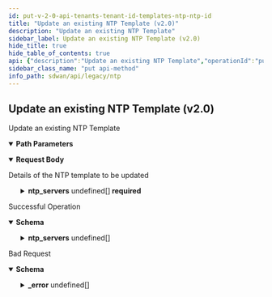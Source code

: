 ```yaml
---
id: put-v-2-0-api-tenants-tenant-id-templates-ntp-ntp-id
title: "Update an existing NTP Template (v2.0)"
description: "Update an existing NTP Template"
sidebar_label: Update an existing NTP Template (v2.0)
hide_title: true
hide_table_of_contents: true
api: {"description":"Update an existing NTP Template","operationId":"put-v2.0-api-tenants-tenant_id-templates-ntp-ntp_id","parameters":[{"description":"Tenant Id","in":"path","name":"tenant_id","required":true,"schema":{"description":"Tenant Id","type":"string"}},{"description":"NTP Id","in":"path","name":"ntp_id","required":true,"schema":{"description":"Ntp Id","type":"string"}}],"requestBody":{"content":{"application/json":{"schema":{"properties":{"default_template":{"description":"Default Template","type":"boolean"},"description":{"description":"Description: Size(max = 256, error = NTP_CONFIG_DESCRIPTION_INVALID: NTP description is invalid. The maximum length is 256., min = 0) ","type":"string"},"id":{"description":"Id","type":"string"},"name":{"description":"Name: NotEmpty(error = NTP_CONFIG_NAME_REQD: Name is mandatory for NTP configuration.) Size(max = 128, error = NAME_EXCEEDS_LIMIT: Name of the resource exceeds limit., min = 0) ","type":"string"},"ntp_servers":{"description":"Ntp Servers: NotEmpty(error = NTP_CONFIG_INVALID_SERVER_SIZE: A minimum of 1 and a maximum of 10 NTP servers can be configured.) Size(max = 10, error = NTP_CONFIG_INVALID_SERVER_SIZE: A minimum of 1 and a maximum of 10 NTP servers can be configured., min = 1) Valid ","items":{"properties":{"host":{"description":"Host: ValidateHostName(allowNull = false, error = NTP_CONFIG_INVALID_HOST: Host can be only domain name or IP address.) ","type":"string"},"max_poll":{"description":"Max Poll: Required(message = required) ValidateDecimal(increment = 0, max = 0, error = NTP_CONFIG_INVALID_MAXPOLL_VALUE: The range for maximum poll values is between 4-17., min = 0) ","format":"int32","type":"integer"},"min_poll":{"description":"Min Poll: Required(message = required) ValidateDecimal(increment = 0, max = 0, error = NTP_CONFIG_INVALID_MINPOLL_VALUE: The range for minimum poll values is between 4-17., min = 0) ","format":"int32","type":"integer"},"version":{"description":"Version: Required(message = required) ValidateDecimal(increment = 0, max = 0, error = NTP_CONFIG_INVALID_VERSION: Allowed versions are 2,3 & 4., min = 0) ","format":"int32","type":"integer"}},"required":["max_poll","min_poll","version","host"]},"type":"array"},"tags":{"description":"Tags","items":{"description":"Tags","type":"string"},"type":"array"}},"required":["ntp_servers","name"]}}},"description":"Details of the NTP template to be updated"},"responses":{"200":{"content":{"application/json":{"schema":{"properties":{"default_template":{"description":"Default Template","type":"boolean"},"description":{"description":"Description: Size(max = 256, error = NTP_CONFIG_DESCRIPTION_INVALID: NTP description is invalid. The maximum length is 256., min = 0) ","type":"string"},"id":{"description":"Id","type":"string"},"name":{"description":"Name: NotEmpty(error = NTP_CONFIG_NAME_REQD: Name is mandatory for NTP configuration.) Size(max = 128, error = NAME_EXCEEDS_LIMIT: Name of the resource exceeds limit., min = 0) ","type":"string"},"ntp_servers":{"description":"Ntp Servers: NotEmpty(error = NTP_CONFIG_INVALID_SERVER_SIZE: A minimum of 1 and a maximum of 10 NTP servers can be configured.) Size(max = 10, error = NTP_CONFIG_INVALID_SERVER_SIZE: A minimum of 1 and a maximum of 10 NTP servers can be configured., min = 1) Valid ","items":{"properties":{"host":{"description":"Host: ValidateHostName(allowNull = false, error = NTP_CONFIG_INVALID_HOST: Host can be only domain name or IP address.) ","type":"string"},"max_poll":{"description":"Max Poll: Required(message = required) ValidateDecimal(increment = 0, max = 0, error = NTP_CONFIG_INVALID_MAXPOLL_VALUE: The range for maximum poll values is between 4-17., min = 0) ","format":"int32","type":"integer"},"min_poll":{"description":"Min Poll: Required(message = required) ValidateDecimal(increment = 0, max = 0, error = NTP_CONFIG_INVALID_MINPOLL_VALUE: The range for minimum poll values is between 4-17., min = 0) ","format":"int32","type":"integer"},"version":{"description":"Version: Required(message = required) ValidateDecimal(increment = 0, max = 0, error = NTP_CONFIG_INVALID_VERSION: Allowed versions are 2,3 & 4., min = 0) ","format":"int32","type":"integer"}},"required":["max_poll","min_poll","version","host"]},"type":"array"},"tags":{"description":"Tags","items":{"description":"Tags","type":"string"},"type":"array"}},"required":["ntp_servers","name"]}}},"description":"Successful Operation"},"400":{"content":{"application/json":{"example":{"value":{"_error":[{"code":"INVALID_JSON_EXTRA_ATTRIBUTE"},{"code":"INVALID_JSON_COMMON_ATTR_MISMATCH"},{"code":"NTP_CONFIG_DUPLICATE_DEFAULT_TEMPLATE"},{"code":"NTP_CONFIG_INVALID_SERVER_LIST"}]}},"schema":{"properties":{"_error":{"items":{"properties":{"code":{"type":"string"},"message":{"type":"string"}}},"type":"array"}}}}},"description":"Bad Request"}},"tags":["NTP"],"method":"put","path":"/v2.0/api/tenants/{tenant_id}/templates/ntp/{ntp_id}","jsonRequestBodyExample":{"default_template":true,"description":"string","id":"string","name":"string","ntp_servers":[{"host":"string","max_poll":0,"min_poll":0,"version":0}],"tags":["string"]},"info":{"contact":{},"description":"List of APIs used to manage NTP.","title":"NTP","version":"Latest"},"postman":{"name":"Update an existing NTP Template (v2.0)","description":{"content":"Update an existing NTP Template","type":"text/plain"},"url":{"path":["v2.0","api","tenants",":tenant_id","templates","ntp",":ntp_id"],"host":["{{baseUrl}}"],"query":[],"variable":[{"disabled":false,"description":{"content":"(Required) Tenant Id","type":"text/plain"},"type":"any","value":"","key":"tenant_id"},{"disabled":false,"description":{"content":"(Required) NTP Id","type":"text/plain"},"type":"any","value":"","key":"ntp_id"}]},"header":[{"key":"Content-Type","value":"application/json"},{"key":"Accept","value":"application/json"}],"method":"PUT","body":{"mode":"raw","raw":"\"\"","options":{"raw":{"language":"json"}}}}}
sidebar_class_name: "put api-method"
info_path: sdwan/api/legacy/ntp
---
```



## Update an existing NTP Template (v2.0)



Update an existing NTP Template

<details style={{"marginBottom":"1rem"}} data-collapsed={false} open={true}><summary style={{}}><strong>Path Parameters</strong></summary><div><ul><ParamsItem className={"paramsItem"} param={{"description":"Tenant Id","in":"path","name":"tenant_id","required":true,"schema":{"description":"Tenant Id","type":"string"}}}></ParamsItem><ParamsItem className={"paramsItem"} param={{"description":"NTP Id","in":"path","name":"ntp_id","required":true,"schema":{"description":"Ntp Id","type":"string"}}}></ParamsItem></ul></div></details><MimeTabs><TabItem label={"application/json"} value={"application/json-schema"}><details style={{}} data-collapsed={false} open={true}><summary style={{"textAlign":"left"}}><strong>Request Body</strong></summary><div style={{"textAlign":"left","marginLeft":"1rem"}}><div style={{"marginTop":"1rem","marginBottom":"1rem"}}>

Details of the NTP template to be updated

</div></div><ul style={{"marginLeft":"1rem"}}><SchemaItem collapsible={false} name={"default_template"} required={false} schemaDescription={"Default Template"} schemaName={"boolean"} qualifierMessage={undefined} defaultValue={undefined}></SchemaItem><SchemaItem collapsible={false} name={"description"} required={false} schemaDescription={"Description: Size(max = 256, error = NTP_CONFIG_DESCRIPTION_INVALID: NTP description is invalid. The maximum length is 256., min = 0) "} schemaName={"string"} qualifierMessage={undefined} defaultValue={undefined}></SchemaItem><SchemaItem collapsible={false} name={"id"} required={false} schemaDescription={"Id"} schemaName={"string"} qualifierMessage={undefined} defaultValue={undefined}></SchemaItem><SchemaItem collapsible={false} name={"name"} required={true} schemaDescription={"Name: NotEmpty(error = NTP_CONFIG_NAME_REQD: Name is mandatory for NTP configuration.) Size(max = 128, error = NAME_EXCEEDS_LIMIT: Name of the resource exceeds limit., min = 0) "} schemaName={"string"} qualifierMessage={undefined} defaultValue={undefined}></SchemaItem><SchemaItem collapsible={true} className={"schemaItem"}><details style={{}}><summary style={{}}><strong>ntp_servers</strong><span style={{"opacity":"0.6"}}> undefined[]</span><strong style={{"fontSize":"var(--ifm-code-font-size)","color":"var(--openapi-required)"}}> required</strong></summary><div style={{"marginLeft":"1rem"}}><div style={{"marginTop":".5rem","marginBottom":".5rem"}}>

Ntp Servers: NotEmpty(error = NTP_CONFIG_INVALID_SERVER_SIZE: A minimum of 1 and a maximum of 10 NTP servers can be configured.) Size(max = 10, error = NTP_CONFIG_INVALID_SERVER_SIZE: A minimum of 1 and a maximum of 10 NTP servers can be configured., min = 1) Valid 

</div><SchemaItem collapsible={false} name={"host"} required={true} schemaDescription={"Host: ValidateHostName(allowNull = false, error = NTP_CONFIG_INVALID_HOST: Host can be only domain name or IP address.) "} schemaName={"string"} qualifierMessage={undefined} defaultValue={undefined}></SchemaItem><SchemaItem collapsible={false} name={"max_poll"} required={true} schemaDescription={"Max Poll: Required(message = required) ValidateDecimal(increment = 0, max = 0, error = NTP_CONFIG_INVALID_MAXPOLL_VALUE: The range for maximum poll values is between 4-17., min = 0) "} schemaName={"int32"} qualifierMessage={undefined} defaultValue={undefined}></SchemaItem><SchemaItem collapsible={false} name={"min_poll"} required={true} schemaDescription={"Min Poll: Required(message = required) ValidateDecimal(increment = 0, max = 0, error = NTP_CONFIG_INVALID_MINPOLL_VALUE: The range for minimum poll values is between 4-17., min = 0) "} schemaName={"int32"} qualifierMessage={undefined} defaultValue={undefined}></SchemaItem><SchemaItem collapsible={false} name={"version"} required={true} schemaDescription={"Version: Required(message = required) ValidateDecimal(increment = 0, max = 0, error = NTP_CONFIG_INVALID_VERSION: Allowed versions are 2,3 & 4., min = 0) "} schemaName={"int32"} qualifierMessage={undefined} defaultValue={undefined}></SchemaItem></div></details></SchemaItem><SchemaItem collapsible={false} name={"tags"} required={false} schemaDescription={"Tags"} schemaName={"string[]"} qualifierMessage={undefined} defaultValue={undefined}></SchemaItem></ul></details></TabItem></MimeTabs><div><ApiTabs><TabItem label={"200"} value={"200"}><div>

Successful Operation

</div><div><MimeTabs groupId={"mime-type"}><TabItem label={"application/json"} value={"application/json"}><SchemaTabs groupId={"schema-tabs"}><TabItem label={"Schema"} value={"Schema"}><details style={{}} data-collapsed={false} open={true}><summary style={{"textAlign":"left"}}><strong>Schema</strong></summary><div style={{"textAlign":"left","marginLeft":"1rem"}}></div><ul style={{"marginLeft":"1rem"}}><SchemaItem collapsible={false} name={"default_template"} required={false} schemaDescription={"Default Template"} schemaName={"boolean"} qualifierMessage={undefined} defaultValue={undefined}></SchemaItem><SchemaItem collapsible={false} name={"description"} required={false} schemaDescription={"Description: Size(max = 256, error = NTP_CONFIG_DESCRIPTION_INVALID: NTP description is invalid. The maximum length is 256., min = 0) "} schemaName={"string"} qualifierMessage={undefined} defaultValue={undefined}></SchemaItem><SchemaItem collapsible={false} name={"id"} required={false} schemaDescription={"Id"} schemaName={"string"} qualifierMessage={undefined} defaultValue={undefined}></SchemaItem><SchemaItem collapsible={false} name={"name"} required={false} schemaDescription={"Name: NotEmpty(error = NTP_CONFIG_NAME_REQD: Name is mandatory for NTP configuration.) Size(max = 128, error = NAME_EXCEEDS_LIMIT: Name of the resource exceeds limit., min = 0) "} schemaName={"string"} qualifierMessage={undefined} defaultValue={undefined}></SchemaItem><SchemaItem collapsible={true} className={"schemaItem"}><details style={{}}><summary style={{}}><strong>ntp_servers</strong><span style={{"opacity":"0.6"}}> undefined[]</span></summary><div style={{"marginLeft":"1rem"}}><div style={{"marginTop":".5rem","marginBottom":".5rem"}}>

Ntp Servers: NotEmpty(error = NTP_CONFIG_INVALID_SERVER_SIZE: A minimum of 1 and a maximum of 10 NTP servers can be configured.) Size(max = 10, error = NTP_CONFIG_INVALID_SERVER_SIZE: A minimum of 1 and a maximum of 10 NTP servers can be configured., min = 1) Valid 

</div><SchemaItem collapsible={false} name={"host"} required={false} schemaDescription={"Host: ValidateHostName(allowNull = false, error = NTP_CONFIG_INVALID_HOST: Host can be only domain name or IP address.) "} schemaName={"string"} qualifierMessage={undefined} defaultValue={undefined}></SchemaItem><SchemaItem collapsible={false} name={"max_poll"} required={false} schemaDescription={"Max Poll: Required(message = required) ValidateDecimal(increment = 0, max = 0, error = NTP_CONFIG_INVALID_MAXPOLL_VALUE: The range for maximum poll values is between 4-17., min = 0) "} schemaName={"int32"} qualifierMessage={undefined} defaultValue={undefined}></SchemaItem><SchemaItem collapsible={false} name={"min_poll"} required={false} schemaDescription={"Min Poll: Required(message = required) ValidateDecimal(increment = 0, max = 0, error = NTP_CONFIG_INVALID_MINPOLL_VALUE: The range for minimum poll values is between 4-17., min = 0) "} schemaName={"int32"} qualifierMessage={undefined} defaultValue={undefined}></SchemaItem><SchemaItem collapsible={false} name={"version"} required={false} schemaDescription={"Version: Required(message = required) ValidateDecimal(increment = 0, max = 0, error = NTP_CONFIG_INVALID_VERSION: Allowed versions are 2,3 & 4., min = 0) "} schemaName={"int32"} qualifierMessage={undefined} defaultValue={undefined}></SchemaItem></div></details></SchemaItem><SchemaItem collapsible={false} name={"tags"} required={false} schemaDescription={"Tags"} schemaName={"string[]"} qualifierMessage={undefined} defaultValue={undefined}></SchemaItem></ul></details></TabItem><TabItem label={"Example (from schema)"} value={"Example (from schema)"}><ResponseSamples responseExample={"{\n  \"default_template\": true,\n  \"description\": \"string\",\n  \"id\": \"string\",\n  \"name\": \"string\",\n  \"ntp_servers\": [\n    {\n      \"host\": \"string\",\n      \"max_poll\": 0,\n      \"min_poll\": 0,\n      \"version\": 0\n    }\n  ],\n  \"tags\": [\n    \"string\"\n  ]\n}"} language={"json"}></ResponseSamples></TabItem></SchemaTabs></TabItem></MimeTabs></div></TabItem><TabItem label={"400"} value={"400"}><div>

Bad Request

</div><div><MimeTabs groupId={"mime-type"}><TabItem label={"application/json"} value={"application/json"}><SchemaTabs groupId={"schema-tabs"}><TabItem label={"Schema"} value={"Schema"}><details style={{}} data-collapsed={false} open={true}><summary style={{"textAlign":"left"}}><strong>Schema</strong></summary><div style={{"textAlign":"left","marginLeft":"1rem"}}></div><ul style={{"marginLeft":"1rem"}}><SchemaItem collapsible={true} className={"schemaItem"}><details style={{}}><summary style={{}}><strong>_error</strong><span style={{"opacity":"0.6"}}> undefined[]</span></summary><div style={{"marginLeft":"1rem"}}><SchemaItem collapsible={false} name={"code"} required={false} schemaDescription={undefined} schemaName={"string"} qualifierMessage={undefined} defaultValue={undefined}></SchemaItem><SchemaItem collapsible={false} name={"message"} required={false} schemaDescription={undefined} schemaName={"string"} qualifierMessage={undefined} defaultValue={undefined}></SchemaItem></div></details></SchemaItem></ul></details></TabItem><TabItem label={"Example (from schema)"} value={"Example (from schema)"}><ResponseSamples responseExample={"{\n  \"_error\": [\n    {\n      \"code\": \"string\",\n      \"message\": \"string\"\n    }\n  ]\n}"} language={"json"}></ResponseSamples></TabItem><TabItem label={"Example"} value={"Example"}><ResponseSamples responseExample={"{\n  \"value\": {\n    \"_error\": [\n      {\n        \"code\": \"INVALID_JSON_EXTRA_ATTRIBUTE\"\n      },\n      {\n        \"code\": \"INVALID_JSON_COMMON_ATTR_MISMATCH\"\n      },\n      {\n        \"code\": \"NTP_CONFIG_DUPLICATE_DEFAULT_TEMPLATE\"\n      },\n      {\n        \"code\": \"NTP_CONFIG_INVALID_SERVER_LIST\"\n      }\n    ]\n  }\n}"} language={"json"}></ResponseSamples></TabItem></SchemaTabs></TabItem></MimeTabs></div></TabItem></ApiTabs></div>
      